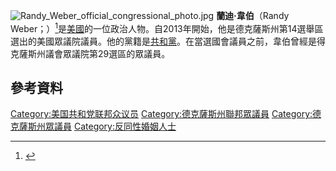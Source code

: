 [[File:Randy_Weber_official_congressional_photo.jpg|thumb]]
'''蘭迪·韋伯'''（Randy Weber；{{bd|1953年|7月2日}}）<ref>{{Cite web |url=http://www.washingtontimes.com/campaign-2012/candidates/randy-weber-61980/ |title=Randy Weber – Texas – Bio, News, Photos – Washington Times |access-date=2016-01-05 |archive-date=2013-01-10 |archive-url=https://web.archive.org/web/20130110180652/http://www.washingtontimes.com/campaign-2012/candidates/randy-weber-61980/ |dead-url=no }}</ref>是[[美國|美國]]的一位政治人物。自2013年開始，他是德克薩斯州第14選舉區選出的美國眾議院議員。他的黨籍是[[共和黨_(美國)|共和黨]]。在當選國會議員之前，韋伯曾經是得克薩斯州議會眾議院第29選區的眾議員。

== 參考資料 ==
{{reflist}}
{{US-poli-bio-stub}}
{{normdaten}}
{{DEFAULTSORT:weber}}
[[Category:美国共和党联邦众议员|Category:美国共和党联邦众议员]]
[[Category:德克薩斯州聯邦眾議員|Category:德克薩斯州聯邦眾議員]]
[[Category:德克薩斯州眾議員|Category:德克薩斯州眾議員]]
[[Category:反同性婚姻人士|Category:反同性婚姻人士]]